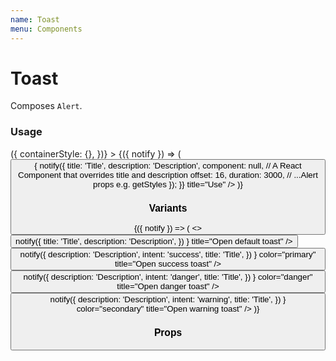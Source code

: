 ```yaml
---
name: Toast
menu: Components
---
```




# Toast

Composes `Alert`.

### Usage

<Playground>
  <ToastProvider
    getStyles={(props, theme) => ({
      containerStyle: {},
    })}
  >
    <ToastContext.Consumer>
      {({ notify }) => (
        <Button
          onPress={() => {
            notify({
              title: 'Title',
              description: 'Description',
              component: null, // A React Component that overrides title and description
              offset: 16,
              duration: 3000,
              // ...Alert props e.g. getStyles
            });
          }}
          title="Use"
        />
      )}
    </ToastContext.Consumer>
  </ToastProvider>
</Playground>

### Variants

<Playground>
  <ToastProvider>
    <ToastContext.Consumer>
      {({ notify }) => (
        <>
          <Button
            onPress={() =>
              notify({
                title: 'Title',
                description: 'Description',
              })
            }
            title="Open default toast"
          />
          <Button
            onPress={() =>
              notify({
                description: 'Description',
                intent: 'success',
                title: 'Title',
              })
            }
            color="primary"
            title="Open success toast"
          />
          <Button
            onPress={() =>
              notify({
                description: 'Description',
                intent: 'danger',
                title: 'Title',
              })
            }
            color="danger"
            title="Open danger toast"
          />
          <Button
            onPress={() =>
              notify({
                description: 'Description',
                intent: 'warning',
                title: 'Title',
              })
            }
            color="secondary"
            title="Open warning toast"
          />
        </>
      )}
    </ToastContext.Consumer>
  </ToastProvider>
</Playground>

### Props

<Props of={Toast} />
